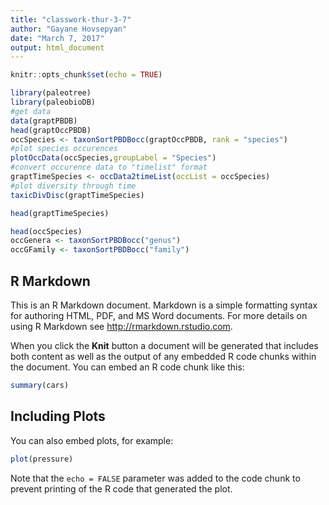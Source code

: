 ```yaml
---
title: "classwork-thur-3-7"
author: "Gayane Hovsepyan"
date: "March 7, 2017"
output: html_document
---
```


```r
knitr::opts_chunk$set(echo = TRUE)
```
```r
library(paleotree)
library(paleobioDB)
#get data
data(graptPBDB)
head(graptOccPBDB)
occSpecies <- taxonSortPBDBocc(graptOccPBDB, rank = "species")
#plot species occurences
plotOccData(occSpecies,groupLabel = "Species")
#convert occurence data to "timelist" format
graptTimeSpecies <- occData2timeList(occList = occSpecies)
#plot diversity through time
taxicDivDisc(graptTimeSpecies)

head(graptTimeSpecies)

head(occSpecies)
occGenera <- taxonSortPBDBocc("genus")
occGFamily <- taxonSortPBDBocc("family")
```
## R Markdown

This is an R Markdown document. Markdown is a simple formatting syntax for authoring HTML, PDF, and MS Word documents. For more details on using R Markdown see <http://rmarkdown.rstudio.com>.

When you click the **Knit** button a document will be generated that includes both content as well as the output of any embedded R code chunks within the document. You can embed an R code chunk like this:

```r
summary(cars)
```

## Including Plots

You can also embed plots, for example:

```r
plot(pressure)
```

Note that the `echo = FALSE` parameter was added to the code chunk to prevent printing of the R code that generated the plot.
